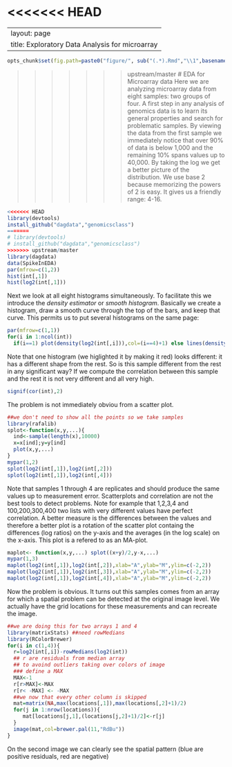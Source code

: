 <<<<<<< HEAD
=======
---
layout: page
title: Exploratory Data Analysis for microarray
---

```r
opts_chunk$set(fig.path=paste0("figure/", sub("(.*).Rmd","\\1",basename(knitr:::knit_concord$get('infile'))), "-"))
```

>>>>>>> upstream/master
# EDA for Microarray data
Here we are analyzing microarray data from eight samples: two groups of four. A first step in any analysis of genomics data is to learn its general properties and search for problematic samples. By viewing the data from the first sample we immediately notice that over 90% of data is below 1,000 and the remaining 10% spans values up to 40,000. By taking the log we get a better picture of the distribution. We use base 2 because memorizing the powers of 2 is easy. It gives us a friendly range: 4-16. 

```r
<<<<<<< HEAD
library(devtools)
install_github("dagdata","genomicsclass")
=======
# library(devtools)
# install_github("dagdata","genomicsclass")
>>>>>>> upstream/master
library(dagdata)
data(SpikeInEDA)
par(mfrow=c(1,2))
hist(int[,1])
hist(log2(int[,1]))
```

Next we look at all eight histograms simultaneously. To facilitate this we introduce the _density estimator_ or _smooth histogram_. Basically we create a histogram, draw a smooth curve through the top of the bars, and keep that curve. This permits us to put several histograms on the same page:

```r
par(mfrow=c(1,1))
for(i in 1:ncol(int))
  if(i==1) plot(density(log2(int[,i])),col=(i==4)+1) else lines(density(log2(int[,i])),col=(i==4)+1)
```
Note that one histogram (we higlighted it by making it red) looks different: it has a different shape from the rest. So is this sample different from the rest in any significant way? If we compute the correlation between this sample and the rest it is not very different and all very high.
```r
signif(cor(int),2)
```
The problem is not immediately obviou from a scatter plot.
```r
##we don't need to show all the points so we take samples
library(rafalib)
splot<-function(x,y,...){
  ind<-sample(length(x),10000)
  x=x[ind];y=y[ind] 
  plot(x,y,...)
}  
mypar(1,2)
splot(log2(int[,1]),log2(int[,2])) 
splot(log2(int[,1]),log2(int[,4]))
```
Note that samples 1 through 4 are replicates and should produce the same values up to measurement error. Scatterplots and correlation are not the best tools to detect problems. Note for example that  1,2,3,4 and 100,200,300,400 two lists with very different values have perfect correlation. A better measure is the differences between the values and therefore a better plot is a rotation of the scatter plot containg the differences (log ratios) on the y-axis and the averages (in the log scale) on the x-axis. This plot is a refered to as an MA-plot. 
```r
maplot<- function(x,y,...) splot((x+y)/2,y-x,...)
mypar(1,3)
maplot(log2(int[,1]),log2(int[,2]),xlab="A",ylab="M",ylim=c(-2,2))
maplot(log2(int[,1]),log2(int[,3]),xlab="A",ylab="M",ylim=c(-2,2))
maplot(log2(int[,1]),log2(int[,4]),xlab="A",ylab="M",ylim=c(-2,2))
```
Now the problem is obvious. It turns out this samples comes from an array for which a spatial problem can be detected at the original image level. We actually have the grid locations for these measurements and can recreate the image.

```r
##we are doing this for two arrays 1 and 4
library(matrixStats) ##need rowMedians
library(RColorBrewer)
for(i in c(1,4)){
  r=log2(int[,i])-rowMedians(log2(int)) 
  ## r are residuals from median array
  ## to avoind outliers taking over colors of image
  ### define a MAX
  MAX<-1
  r[r>MAX]<-MAX
  r[r< -MAX] <- -MAX
  ##we now that every other column is skipped
  mat=matrix(NA,max(locations[,1]),max(locations[,2]+1)/2)
  for(j in 1:nrow(locations)){
     mat[locations[j,1],(locations[j,2]+1)/2]<-r[j]
  }
  image(mat,col=brewer.pal(11,"RdBu"))
}
```

On the second image we can clearly see the spatial pattern (blue are positive residuals, red are negative)
